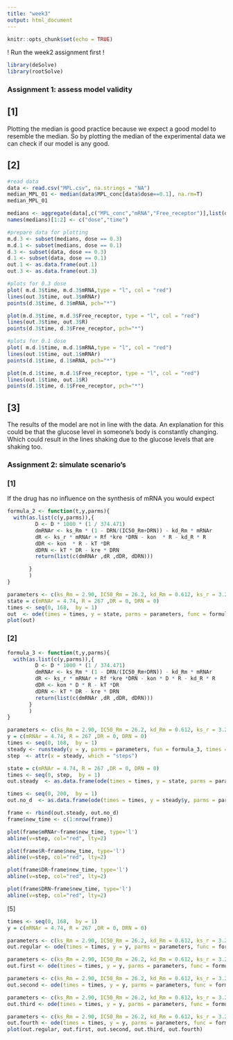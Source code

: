 ```yaml
---
title: "week3"
output: html_document
---
```


```r
knitr::opts_chunk$set(echo = TRUE)
```
! Run the week2 assignment first !
```r
library(deSolve)
library(rootSolve)
```
### Assignment 1: assess model validity

## [1]
Plotting the median is good practice because we expect a good model to resemble the median.
So by plotting the median of the experimental data we can check if our model is any good.


## [2]
```r
#read data
data <- read.csv("MPL.csv", na.strings = "NA")
median_MPL_01 <- median(data$MPL_conc[data$dose==0.1], na.rm=T)
median_MPL_01 

medians <- aggregate(data[,c("MPL_conc","mRNA","Free_receptor")],list(data$dose,data$time), median, na.rm=T)
names(medians)[1:2] <- c("dose","time")

#prepare data for plotting
m.d.3 <- subset(medians, dose == 0.3)
m.d.1 <- subset(medians, dose == 0.1)
d.3 <- subset(data, dose == 0.3)
d.1 <- subset(data, dose == 0.1)
out.1 <- as.data.frame(out.1)
out.3 <- as.data.frame(out.3)

#plots for 0.3 dose
plot( m.d.3$time, m.d.3$mRNA,type = "l", col = "red")
lines(out.3$time, out.3$mRNAr)
points(d.3$time, d.3$mRNA, pch="*")

plot(m.d.3$time, m.d.3$Free_receptor, type = "l", col = "red")
lines(out.3$time, out.3$R)
points(d.3$time, d.3$Free_receptor, pch="*")

#plots for 0.1 dose
plot( m.d.1$time, m.d.1$mRNA,type = "l", col = "red")
lines(out.1$time, out.1$mRNAr)
points(d.1$time, d.1$mRNA, pch="*")

plot(m.d.1$time, m.d.1$Free_receptor, type = "l", col = "red")
lines(out.1$time, out.1$R)
points(d.1$time, d.1$Free_receptor, pch="*")
```


## [3]
The results of the model are not in line with the data. An explanation for this could be that the glucose level in someone's body is constantly changing. Which could result in the lines shaking due to the glucose levels that are shaking too.

###  Assignment 2: simulate scenario’s 

### [1]
If the drug has no influence on the synthesis of mRNA you would expect

```r
formula_2 <- function(t,y,parms){
  with(as.list(c(y,parms)),{
         D <- D * 1000 * (1 / 374.471)
         dmRNAr <- ks_Rm * (1 - DRN/(IC50_Rm+DRN)) - kd_Rm * mRNAr
         dR <- ks_r * mRNAr + Rf *kre *DRN - kon  * R - kd_R * R
         dDR <- kon  * R - kT *DR
         dDRN <- kT * DR - kre * DRN
         return(list(c(dmRNAr ,dR ,dDR, dDRN)))

       }
       )
}

parameters <- c(ks_Rm = 2.90, IC50_Rm = 26.2, kd_Rm = 0.612, ks_r = 3.22, Rf = 0.49, kre = 0.57, kon = 0.00329, kd_R = 0.0572, kT = 0.63, D = 20 )
state = c(mRNAr = 4.74, R = 267 ,DR = 0, DRN = 0)
times <- seq(0, 168,  by = 1)
out  <- ode(times = times, y = state, parms = parameters, func = formula_2, method = "euler")
plot(out)
```


### [2]

```r
formula_3 <- function(t,y,parms){
  with(as.list(c(y,parms)),{
         D <- D * 1000 * (1 / 374.471)
         dmRNAr <- ks_Rm * (1 - DRN/(IC50_Rm+DRN)) - kd_Rm * mRNAr
         dR <- ks_r * mRNAr + Rf *kre *DRN - kon * D * R - kd_R * R
         dDR <- kon * D * R - kT *DR
         dDRN <- kT * DR - kre * DRN
         return(list(c(dmRNAr ,dR ,dDR, dDRN)))
       }
       )
}

parameters <- c(ks_Rm = 2.90, IC50_Rm = 26.2, kd_Rm = 0.612, ks_r = 3.22, Rf = 0.49, kre = 0.57, kon = 0.00329, kd_R = 0.0572, kT = 0.63, D = 20 )
y = c(mRNAr = 4.74, R = 267 ,DR = 0, DRN = 0)
times <- seq(0, 168,  by = 1)
steady <- runsteady(y = y, parms = parameters, fun = formula_3, times = c(0, 1e5), atol = c(0.05, 0.05, 0.05, 0.05))
step  <- attr(x = steady, which = "steps")

```

```r
state = c(mRNAr = 4.74, R = 267 ,DR = 0, DRN = 0)
times <- seq(0, step,  by = 1)
out.steady  <- as.data.frame(ode(times = times, y = state, parms = parameters, func = formula_3, method = "euler"))

times <- seq(0, 200,  by = 1)
out.no_d  <- as.data.frame(ode(times = times, y = steady$y, parms = parameters, func = formula_2, method = "euler"))

frame <- rbind(out.steady, out.no_d)
frame$new_time <- c(1:nrow(frame))

plot(frame$mRNAr~frame$new_time, type='l')
abline(v=step, col="red", lty=2)

plot(frame$R~frame$new_time, type='l')
abline(v=step, col="red", lty=2)

plot(frame$DR~frame$new_time, type='l')
abline(v=step, col="red", lty=2)

plot(frame$DRN~frame$new_time, type='l')
abline(v=step, col="red", lty=2)
```

[5]


```r
times <- seq(0, 168,  by = 1)
y = c(mRNAr = 4.74, R = 267 ,DR = 0, DRN = 0)

parameters <- c(ks_Rm = 2.90, IC50_Rm = 26.2, kd_Rm = 0.612, ks_r = 3.22, Rf = 0.49, kre = 0.00329, kon = 0.00329, kd_R = 0.0572, kT = 0.63, D = 20 )
out.regular <- ode(times = times, y = y, parms = parameters, func = formula_2, method = "euler")

parameters <- c(ks_Rm = 2.90, IC50_Rm = 26.2, kd_Rm = 0.612, ks_r = 3.22, Rf = 0.49, kre = 0.00329/5, kon = 0.00329, kd_R = 0.0572, kT = 0.63, D = 20 )
out.first <- ode(times = times, y = y, parms = parameters, func = formula_2, method = "euler")

parameters <- c(ks_Rm = 2.90, IC50_Rm = 26.2, kd_Rm = 0.612, ks_r = 3.22, Rf = 0.49, kre = 0.00329/2, kon = 0.00329, kd_R = 0.0572, kT = 0.63, D = 20 )
out.second <- ode(times = times, y = y, parms = parameters, func = formula_2, method = "euler")

parameters <- c(ks_Rm = 2.90, IC50_Rm = 26.2, kd_Rm = 0.612, ks_r = 3.22, Rf = 0.49, kre = 0.00329*5, kon = 0.00329, kd_R = 0.0572, kT = 0.63, D = 20 )
out.third <- ode(times = times, y = y, parms = parameters, func = formula_2, method = "euler")

parameters <- c(ks_Rm = 2.90, IC50_Rm = 26.2, kd_Rm = 0.612, ks_r = 3.22, Rf = 0.49, kre = 0.00329*2, kon = 0.00329, kd_R = 0.0572, kT = 0.63, D = 20 )
out.fourth <- ode(times = times, y = y, parms = parameters, func = formula_2, method = "euler")
plot(out.regular, out.first, out.second, out.third, out.fourth)
```



